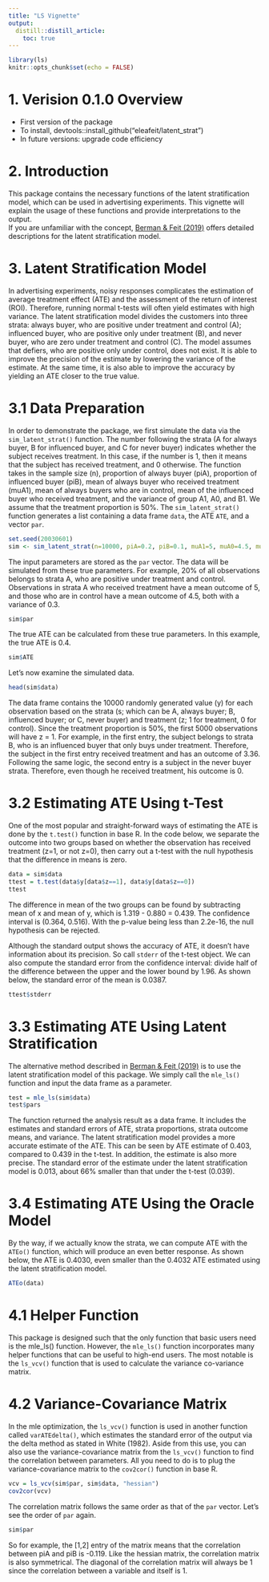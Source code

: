 ```yaml
---
title: "LS Vignette"
output:
  distill::distill_article:
    toc: true
---
```


```r
library(ls)
knitr::opts_chunk$set(echo = FALSE)
```

# 1. Verision 0.1.0 Overview
- First version of the package
- To install, devtools::install_github("eleafeit/latent_strat")
- In future versions: upgrade code efficiency

# 2. Introduction
This package contains the necessary functions of the latent stratification model, which can be used in advertising experiments. 
This vignette will explain the usage of these functions and provide interpretations to the output.  
If you are unfamiliar with the concept, [Berman & Feit (2019)](https://arxiv.org/pdf/1911.08438.pdf) offers detailed descriptions for the latent stratification model. 

# 3. Latent Stratification Model
In advertising experiments, noisy responses complicates the estimation of average treatment effect (ATE) and the assessment of the return of interest (ROI). Therefore, running normal t-tests will often yield estimates with high variance. The latent stratification model divides the customers into three strata: always buyer, who are positive under treatment and control (A); influenced buyer, who are positive only under treatment (B), and never buyer, who are zero under treatment and control (C). The model assumes that defiers, who are positive only under control, does not exist. It is able to improve the precision of the estimate by lowering the variance of the estimate. At the same time, it is also able to improve the accuracy by yielding an ATE closer to the true value. 

# 3.1 Data Preparation
In order to demonstrate the package, we first simulate the data via the `sim_latent_strat()` function. The number following the strata (A for always buyer, B for influenced buyer, and C for never buyer) indicates whether the subject receives treatment. In this case, if the number is 1, then it means that the subject has received treatment, and 0 otherwise. The function takes in the sample size (n), proportion of always buyer (piA), proportion of influenced buyer (piB), mean of always buyer who received treatment (muA1), mean of always buyers who are in control, mean of the influenced buyer who received treatment, and the variance of group A1, A0, and B1. We assume that the treatment proportion is 50%. The `sim_latent_strat()` function generates a list containing a data frame `data`, the ATE `ATE`, and a vector `par`.

```r
set.seed(20030601)
sim <- sim_latent_strat(n=10000, piA=0.2, piB=0.1, muA1=5, muA0=4.5, muB1=3, sigma=0.3)
```

The input parameters are stored as the `par` vector. The data will be simulated from these true parameters. For example, 20% of all observations belongs to strata A, who are positive under treatment and control. Observations in strata A who received treatment have a mean outcome of 5, and those who are in control have a mean outcome of 4.5, both with a variance of 0.3. 

```r
sim$par
```

The true ATE can be calculated from these true parameters. In this example, the true ATE is 0.4. 

```r
sim$ATE
```

Let's now examine the simulated data. 

```r
head(sim$data)
```

The data frame contains the 10000 randomly generated value (y) for each observation based on the strata (s; which can be A, always buyer; B, influenced buyer; or C, never buyer) and treatment (z; 1 for treatment, 0 for control). Since the treatment proportion is 50%, the first 5000 observations will have z = 1. For example, in the first entry, the subject belongs to strata B, who is an influenced buyer that only buys under treatment. Therefore, the subject in the first entry received treatment and has an outcome of 3.36. Following the same logic, the second entry is a subject in the never buyer strata. Therefore, even though he received treatment, his outcome is 0. 

# 3.2 Estimating ATE Using t-Test
One of the most popular and straight-forward ways of estimating the ATE is done by the `t.test()` function in base R. In the code below, we separate the outcome into two groups based on whether the observation has received treatment (z=1, or not z=0), then carry out a t-test with the null hypothesis that the difference in means is zero. 

```r
data = sim$data
ttest = t.test(data$y[data$z==1], data$y[data$z==0])
ttest
```

The difference in mean of the two groups can be found by subtracting mean of x and mean of y, which is 1.319 - 0.880 = 0.439. The confidence interval is (0.364, 0.516). With the p-value being less than 2.2e-16, the null hypothesis can be rejected. 


Although the standard output shows the accuracy of ATE, it doesn't have information about its precision. So call `stderr` of the t-test object. We can also compute the standard error from the confidence interval: divide half of the difference between the upper and the lower bound by 1.96. As shown below, the standard error of the mean is 0.0387. 

```r
ttest$stderr
```

# 3.3 Estimating ATE Using Latent Stratification
The alternative method described in [Berman & Feit (2019)](https://arxiv.org/pdf/1911.08438.pdf) is to use the latent stratification model of this package. We simply call the `mle_ls()` function and input the data frame as a parameter. 

```r
test = mle_ls(sim$data)
test$pars
```


The function returned the analysis result as a data frame. It includes the estimates and standard errors of ATE, strata proportions, strata outcome means, and variance. The latent stratification model provides a more accurate estimate of the ATE. This can be seen by ATE estimate of 0.403, compared to 0.439 in the t-test. In addition, the estimate is also more precise. The standard error of the estimate under the latent stratification model is 0.013, about 66% smaller than that under the t-test (0.039). 

# 3.4 Estimating ATE Using the Oracle Model
By the way, if we actually know the strata, we can compute ATE with the `ATEo()` function, which will produce an even better response. As shown below, the ATE is 0.4030, even smaller than the 0.4032 ATE estimated using the latent stratification model. 

```r
ATEo(data)
```

# 4.1 Helper Function
This package is designed such that the only function that basic users need is the mle_ls() function. However, the `mle_ls()` function incorporates many helper functions that can be useful to high-end users. The most notable is the `ls_vcv()` function that is used to calculate the variance co-variance matrix. 

# 4.2 Variance-Covariance Matrix
In the mle optimization, the `ls_vcv()` function is used in another function called `varATEdelta()`, which estimates the standard error of the output via the delta method as stated in White (1982). Aside from this use, you can also use the variance-covariance matrix from the `ls_vcv()` function to find the correlation between parameters. All you need to do is to plug the variance-covariance matrix to the `cov2cor()` function in base R. 

```r
vcv = ls_vcv(sim$par, sim$data, "hessian")
cov2cor(vcv)
```

The correlation matrix follows the same order as that of the `par` vector. Let's see the order of `par` again. 

```r
sim$par
```

So for example, the [1,2] entry of the matrix means that the correlation between piA and piB is -0.119. Like the hessian matrix, the correlation matrix is also symmetrical. The diagonal of the correlation matrix will always be 1 since the correlation between a variable and itself is 1. 